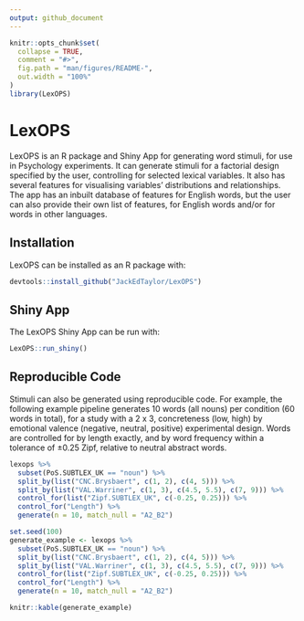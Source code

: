 ```yaml
---
output: github_document
---
```


<!-- README.md is generated from README.Rmd. Please edit that file -->

```r
knitr::opts_chunk$set(
  collapse = TRUE,
  comment = "#>",
  fig.path = "man/figures/README-",
  out.width = "100%"
)
library(LexOPS)
```
# LexOPS

<!-- badges: start -->
<!-- badges: end -->

LexOPS is an R package and Shiny App for generating word stimuli, for use in Psychology experiments. It can generate stimuli for a factorial design specified by the user, controlling for selected lexical variables. It also has several features for visualising variables' distributions and relationships. The app has an inbuilt database of features for English words, but the user can also provide their own list of features, for English words and/or for words in other languages.

## Installation

LexOPS can be installed as an R package with:

```r
devtools::install_github("JackEdTaylor/LexOPS")
```

## Shiny App

The LexOPS Shiny App can be run with:

```r
LexOPS::run_shiny()
```

## Reproducible Code

Stimuli can also be generated using reproducible code. For example, the following example pipeline generates 10 words (all nouns) per condition (60 words in total), for a study with a 2 x 3, concreteness (low, high) by emotional valence (negative, neutral, positive) experimental design. Words are controlled for by length exactly, and by word frequency within a tolerance of ±0.25 Zipf, relative to neutral abstract words.

```r
lexops %>%
  subset(PoS.SUBTLEX_UK == "noun") %>%
  split_by(list("CNC.Brysbaert", c(1, 2), c(4, 5))) %>%
  split_by(list("VAL.Warriner", c(1, 3), c(4.5, 5.5), c(7, 9))) %>%
  control_for(list("Zipf.SUBTLEX_UK", c(-0.25, 0.25))) %>%
  control_for("Length") %>%
  generate(n = 10, match_null = "A2_B2")
```

```r
set.seed(100)
generate_example <- lexops %>%
  subset(PoS.SUBTLEX_UK == "noun") %>%
  split_by(list("CNC.Brysbaert", c(1, 2), c(4, 5))) %>%
  split_by(list("VAL.Warriner", c(1, 3), c(4.5, 5.5), c(7, 9))) %>%
  control_for(list("Zipf.SUBTLEX_UK", c(-0.25, 0.25))) %>%
  control_for("Length") %>%
  generate(n = 10, match_null = "A2_B2")
```

```r
knitr::kable(generate_example)
```
